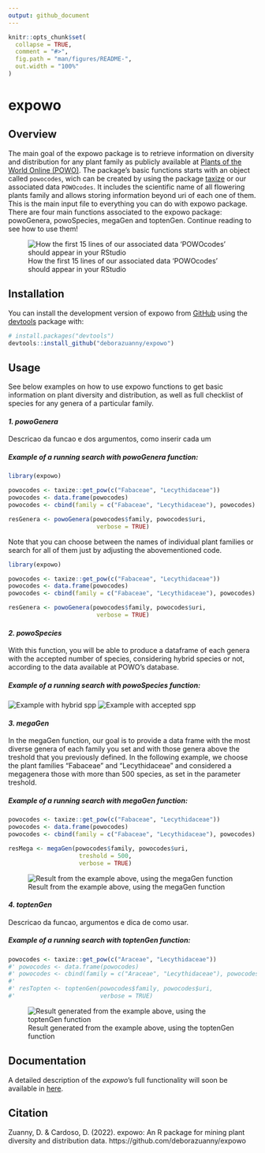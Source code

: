 ```yaml
---
output: github_document
---
```


<!-- README.md is generated from README.Rmd. Please edit that file -->

```r
knitr::opts_chunk$set(
  collapse = TRUE,
  comment = "#>",
  fig.path = "man/figures/README-",
  out.width = "100%"
)
```

# expowo

<!-- badges: start -->
<!-- badges: end -->

## Overview

The main goal of the expowo package is to retrieve information on diversity
and distribution for any plant family as publicly available at [Plants of the World Online (POWO)](https://powo.science.kew.org). The package's basic functions starts 
with an object called `powocodes`, wich can be created by using the package 
[taxize](https://github.com/ropensci/taxize) or our associated data `POWOcodes`.
It includes the scientific name of all flowering plants family and allows storing 
information  beyond uri of each one of them. This is the main input file to 
everything you can do with expowo package. There are four main functions associated 
to the expowo package: powoGenera, powoSpecies, megaGen and toptenGen. Continue
reading to see how to use them!

![How the first 15 lines of our associated data 'POWOcodes' should appear in your RStudio](vignettes/POWOcodes.png)

## Installation

You can install the development version of expowo from [GitHub](https://github.com/) using the [devtools](https://github.com/r-lib/devtools) package with:

``` r
# install.packages("devtools")
devtools::install_github("deborazuanny/expowo")
```

## Usage

See below examples on how to use expowo functions to get basic information
on plant diversity and distribution, as well as full checklist of species for
any genera of a particular family.

#### _1. powoGenera_


Descricao da funcao e dos argumentos, como inserir cada um

##### Example of a running search with powoGenera function:
``` r
library(expowo)

powocodes <- taxize::get_pow(c("Fabaceae", "Lecythidaceae"))
powocodes <- data.frame(powocodes)
powocodes <- cbind(family = c("Fabaceae", "Lecythidaceae"), powocodes)

resGenera <- powoGenera(powocodes$family, powocodes$uri,
                         verbose = TRUE)

```

Note that you can choose between the names of individual plant families or search 
for all of them just by adjusting the abovementioned code.

```r
library(expowo)

powocodes <- taxize::get_pow(c("Fabaceae", "Lecythidaceae"))
powocodes <- data.frame(powocodes)
powocodes <- cbind(family = c("Fabaceae", "Lecythidaceae"), powocodes)

resGenera <- powoGenera(powocodes$family, powocodes$uri,
                         verbose = TRUE)

```


#### _2. powoSpecies_

With this function, you will be able to produce a dataframe of each genera with 
the accepted number of species, considering hybrid species or not, according to 
the data available at POWO's database.

##### Example of a running search with powoSpecies function:


![Example with hybrid spp](vignettes/POWOcodes_b.png)
![Example with accepted spp](vignettes/POWOcodes_c.png)



#### _3. megaGen_

In the megaGen function, our goal is to provide a data frame with the most diverse 
genera of each family you set and with those genera above the treshold that you 
previously defined.
In the following example, we choose the plant families "Fabaceae" and "Lecythidaceae"
and considered a megagenera those with more than 500 species, as set in the 
parameter treshold. 

##### Example of a running search with megaGen function:
``` r
powocodes <- taxize::get_pow(c("Fabaceae", "Lecythidaceae"))
powocodes <- data.frame(powocodes)
powocodes <- cbind(family = c("Fabaceae", "Lecythidaceae"), powocodes)

resMega <- megaGen(powocodes$family, powocodes$uri,
                    treshold = 500,
                    verbose = TRUE)

```
![Result from the example above, using the megaGen function](vignettes/POWOcodes_d.png)




#### _4. toptenGen_

Descricao da funcao, argumentos e dica de como usar.


##### Example of a running search with toptenGen function:

```r
powocodes <- taxize::get_pow(c("Araceae", "Lecythidaceae"))
#' powocodes <- data.frame(powocodes)
#' powocodes <- cbind(family = c("Araceae", "Lecythidaceae"), powocodes)
#'
#' resTopten <- toptenGen(powocodes$family, powocodes$uri,
#'                        verbose = TRUE)
```
![Result generated from the example above, using the toptenGen function](vignettes/POWOcodes_e.png)


## Documentation
A detailed description of the _expowo_'s full functionality will soon be available in [here](https://github.com/deborazuanny/expowo/tree/main/vignettes/).


## Citation
Zuanny, D. & Cardoso, D. (2022). expowo: An R package for mining plant diversity and distribution data. https://github.com/deborazuanny/expowo
